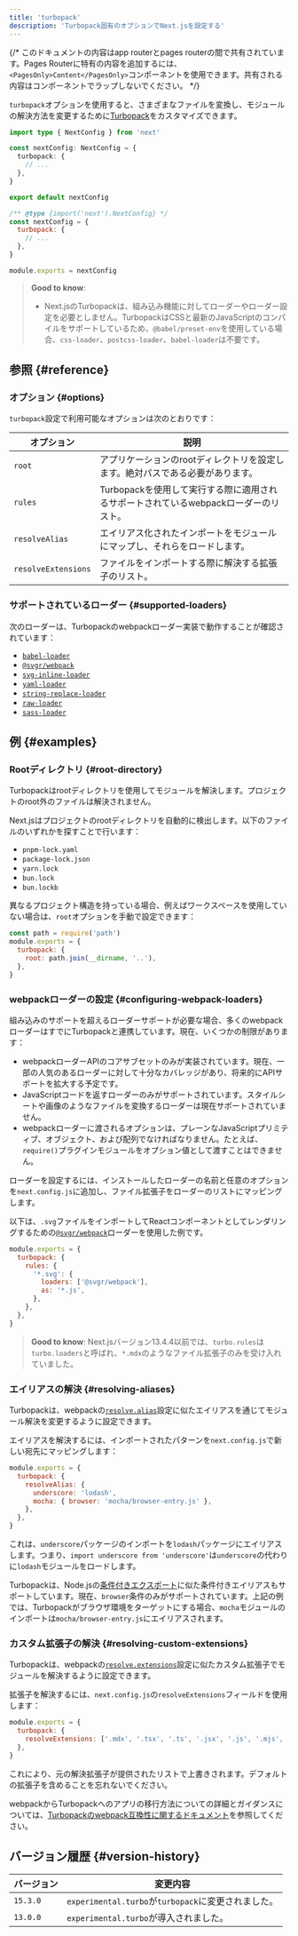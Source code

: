 ```yaml
---
title: 'turbopack'
description: 'Turbopack固有のオプションでNext.jsを設定する'
---
```


{/* このドキュメントの内容はapp routerとpages routerの間で共有されています。Pages Routerに特有の内容を追加するには、`<PagesOnly>Content</PagesOnly>`コンポーネントを使用できます。共有される内容はコンポーネントでラップしないでください。 */}

`turbopack`オプションを使用すると、さまざまなファイルを変換し、モジュールの解決方法を変更するために[Turbopack](/docs/app/api-reference/turbopack)をカスタマイズできます。

<Tabs>
<TabItem value="ts" label="TypeScript">

```ts title="next.config.ts" switcher
import type { NextConfig } from 'next'

const nextConfig: NextConfig = {
  turbopack: {
    // ...
  },
}

export default nextConfig
```

</TabItem>
<TabItem value="js" label="JavaScript">

```js title="next.config.js" switcher
/** @type {import('next').NextConfig} */
const nextConfig = {
  turbopack: {
    // ...
  },
}

module.exports = nextConfig
```

</TabItem>
</Tabs>

> **Good to know**:
>
> - Next.jsのTurbopackは、組み込み機能に対してローダーやローダー設定を必要としません。TurbopackはCSSと最新のJavaScriptのコンパイルをサポートしているため、`@babel/preset-env`を使用している場合、`css-loader`、`postcss-loader`、`babel-loader`は不要です。

## 参照 {#reference}

### オプション {#options}

`turbopack`設定で利用可能なオプションは次のとおりです：

| オプション          | 説明                                                                                 |
| ------------------- | ------------------------------------------------------------------------------------ |
| `root`              | アプリケーションのrootディレクトリを設定します。絶対パスである必要があります。       |
| `rules`             | Turbopackを使用して実行する際に適用されるサポートされているwebpackローダーのリスト。 |
| `resolveAlias`      | エイリアス化されたインポートをモジュールにマップし、それらをロードします。           |
| `resolveExtensions` | ファイルをインポートする際に解決する拡張子のリスト。                                 |

### サポートされているローダー {#supported-loaders}

次のローダーは、Turbopackのwebpackローダー実装で動作することが確認されています：

- [`babel-loader`](https://www.npmjs.com/package/babel-loader)
- [`@svgr/webpack`](https://www.npmjs.com/package/@svgr/webpack)
- [`svg-inline-loader`](https://www.npmjs.com/package/svg-inline-loader)
- [`yaml-loader`](https://www.npmjs.com/package/yaml-loader)
- [`string-replace-loader`](https://www.npmjs.com/package/string-replace-loader)
- [`raw-loader`](https://www.npmjs.com/package/raw-loader)
- [`sass-loader`](https://www.npmjs.com/package/sass-loader)

## 例 {#examples}

### Rootディレクトリ {#root-directory}

Turbopackはrootディレクトリを使用してモジュールを解決します。プロジェクトのroot外のファイルは解決されません。

Next.jsはプロジェクトのrootディレクトリを自動的に検出します。以下のファイルのいずれかを探すことで行います：

- `pnpm-lock.yaml`
- `package-lock.json`
- `yarn.lock`
- `bun.lock`
- `bun.lockb`

異なるプロジェクト構造を持っている場合、例えばワークスペースを使用していない場合は、`root`オプションを手動で設定できます：

```js title="next.config.js"
const path = require('path')
module.exports = {
  turbopack: {
    root: path.join(__dirname, '..'),
  },
}
```

### webpackローダーの設定 {#configuring-webpack-loaders}

組み込みのサポートを超えるローダーサポートが必要な場合、多くのwebpackローダーはすでにTurbopackと連携しています。現在、いくつかの制限があります：

- webpackローダーAPIのコアサブセットのみが実装されています。現在、一部の人気のあるローダーに対して十分なカバレッジがあり、将来的にAPIサポートを拡大する予定です。
- JavaScriptコードを返すローダーのみがサポートされています。スタイルシートや画像のようなファイルを変換するローダーは現在サポートされていません。
- webpackローダーに渡されるオプションは、プレーンなJavaScriptプリミティブ、オブジェクト、および配列でなければなりません。たとえば、`require()`プラグインモジュールをオプション値として渡すことはできません。

ローダーを設定するには、インストールしたローダーの名前と任意のオプションを`next.config.js`に追加し、ファイル拡張子をローダーのリストにマッピングします。

以下は、`.svg`ファイルをインポートしてReactコンポーネントとしてレンダリングするための[`@svgr/webpack`](https://www.npmjs.com/package/@svgr/webpack)ローダーを使用した例です。

```js title="next.config.js"
module.exports = {
  turbopack: {
    rules: {
      '*.svg': {
        loaders: ['@svgr/webpack'],
        as: '*.js',
      },
    },
  },
}
```

> **Good to know**: Next.jsバージョン13.4.4以前では、`turbo.rules`は`turbo.loaders`と呼ばれ、`*.mdx`のようなファイル拡張子のみを受け入れていました。

### エイリアスの解決 {#resolving-aliases}

Turbopackは、webpackの[`resolve.alias`](https://webpack.js.org/configuration/resolve/#resolvealias)設定に似たエイリアスを通じてモジュール解決を変更するように設定できます。

エイリアスを解決するには、インポートされたパターンを`next.config.js`で新しい宛先にマッピングします：

```js title="next.config.js"
module.exports = {
  turbopack: {
    resolveAlias: {
      underscore: 'lodash',
      mocha: { browser: 'mocha/browser-entry.js' },
    },
  },
}
```

これは、`underscore`パッケージのインポートを`lodash`パッケージにエイリアスします。つまり、`import underscore from 'underscore'`は`underscore`の代わりに`lodash`モジュールをロードします。

Turbopackは、Node.jsの[条件付きエクスポート](https://nodejs.org/docs/latest-v18.x/api/packages.html#conditional-exports)に似た条件付きエイリアスもサポートしています。現在、`browser`条件のみがサポートされています。上記の例では、Turbopackがブラウザ環境をターゲットにする場合、`mocha`モジュールのインポートは`mocha/browser-entry.js`にエイリアスされます。

### カスタム拡張子の解決 {#resolving-custom-extensions}

Turbopackは、webpackの[`resolve.extensions`](https://webpack.js.org/configuration/resolve/#resolveextensions)設定に似たカスタム拡張子でモジュールを解決するように設定できます。

拡張子を解決するには、`next.config.js`の`resolveExtensions`フィールドを使用します：

```js title="next.config.js"
module.exports = {
  turbopack: {
    resolveExtensions: ['.mdx', '.tsx', '.ts', '.jsx', '.js', '.mjs', '.json'],
  },
}
```

これにより、元の解決拡張子が提供されたリストで上書きされます。デフォルトの拡張子を含めることを忘れないでください。

webpackからTurbopackへのアプリの移行方法についての詳細とガイダンスについては、[Turbopackのwebpack互換性に関するドキュメント](https://turbo.build/pack/docs/migrating-from-webpack)を参照してください。

## バージョン履歴 {#version-history}

| バージョン | 変更内容                                            |
| ---------- | --------------------------------------------------- |
| `15.3.0`   | `experimental.turbo`が`turbopack`に変更されました。 |
| `13.0.0`   | `experimental.turbo`が導入されました。              |
